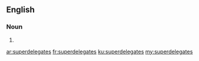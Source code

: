 ==English==

===Noun===
{{head|en|plural}}

# {{plural of|superdelegate|lang=en}}

[[ar:superdelegates]]
[[fr:superdelegates]]
[[ku:superdelegates]]
[[my:superdelegates]]